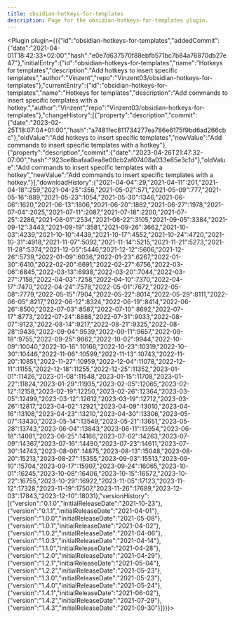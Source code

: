 ---
title: obsidian-hotkeys-for-templates
description: Page for the obsidian-hotkeys-for-templates plugin.
---


<Plugin plugin={({"id":"obsidian-hotkeys-for-templates","addedCommit":{"date":"2021-04-01T18:42:33+02:00","hash":"e0e7d637570f88ebfb571bc7b84a76870db27e47"},"initialEntry":{"id":"obsidian-hotkeys-for-templates","name":"Hotkeys for templates","description":"Add hotkeys to insert specific templates","author":"Vinzent","repo":"Vinzent03/obsidian-hotkeys-for-templates"},"currentEntry":{"id":"obsidian-hotkeys-for-templates","name":"Hotkeys for templates","description":"Add commands to insert specific templates with a hotkey.","author":"Vinzent","repo":"Vinzent03/obsidian-hotkeys-for-templates"},"changeHistory":[{"property":"description","commit":{"date":"2023-02-25T18:07:04+01:00","hash":"a7481fec811734277ea786e6175f9bd6ad266cbc"},"oldValue":"Add hotkeys to insert specific templates","newValue":"Add commands to insert specific templates with a hotkey"},{"property":"description","commit":{"date":"2023-04-26T21:47:32-07:00","hash":"923ce8bafaa0ea8e00cb2af07408a033e85e3c1d"},"oldValue":"Add commands to insert specific templates with a hotkey","newValue":"Add commands to insert specific templates with a hotkey."}],"downloadHistory":{"2021-04-04":29,"2021-04-11":201,"2021-04-18":259,"2021-04-25":356,"2021-05-02":571,"2021-05-09":777,"2021-05-16":889,"2021-05-23":1054,"2021-05-30":1346,"2021-06-06":1620,"2021-06-13":1806,"2021-06-20":1882,"2021-06-27":1978,"2021-07-04":2025,"2021-07-11":2087,"2021-07-18":2200,"2021-07-25":2286,"2021-08-01":2534,"2021-08-22":3105,"2021-09-05":3384,"2021-09-12":3443,"2021-09-19":3581,"2021-09-26":3662,"2021-10-03":4239,"2021-10-10":4439,"2021-10-17":4552,"2021-10-24":4720,"2021-10-31":4918,"2021-11-07":5092,"2021-11-14":5215,"2021-11-21":5273,"2021-11-28":5374,"2021-12-05":5446,"2021-12-12":5606,"2021-12-26":5739,"2022-01-09":6036,"2022-01-23":6267,"2022-01-30":6410,"2022-02-20":6691,"2022-02-27":6756,"2022-03-06":6845,"2022-03-13":6938,"2022-03-20":7044,"2022-03-27":7158,"2022-04-03":7258,"2022-04-10":7370,"2022-04-17":7470,"2022-04-24":7578,"2022-05-01":7672,"2022-05-08":7779,"2022-05-15":7904,"2022-05-22":8014,"2022-05-29":8111,"2022-06-05":8217,"2022-06-12":8324,"2022-06-19":8414,"2022-06-26":8500,"2022-07-03":8587,"2022-07-10":8692,"2022-07-17":8773,"2022-07-24":8888,"2022-07-31":9033,"2022-08-07":9123,"2022-08-14":9217,"2022-08-21":9325,"2022-08-28":9436,"2022-09-04":9539,"2022-09-11":9657,"2022-09-18":9755,"2022-09-25":9862,"2022-10-02":9944,"2022-10-09":10040,"2022-10-16":10166,"2022-10-23":10319,"2022-10-30":10446,"2022-11-06":10599,"2022-11-13":10743,"2022-11-20":10851,"2022-11-27":10959,"2022-12-04":11078,"2022-12-11":11155,"2022-12-18":11255,"2022-12-25":11352,"2023-01-01":11426,"2023-01-08":11548,"2023-01-15":11708,"2023-01-22":11824,"2023-01-29":11935,"2023-02-05":12065,"2023-02-12":12158,"2023-02-19":12250,"2023-02-26":12364,"2023-03-05":12499,"2023-03-12":12612,"2023-03-19":12712,"2023-03-26":12817,"2023-04-02":12921,"2023-04-09":13010,"2023-04-16":13108,"2023-04-23":13210,"2023-04-30":13306,"2023-05-07":13430,"2023-05-14":13549,"2023-05-21":13651,"2023-05-28":13743,"2023-06-04":13843,"2023-06-11":13954,"2023-06-18":14081,"2023-06-25":14166,"2023-07-02":14263,"2023-07-09":14367,"2023-07-16":14490,"2023-07-23":14611,"2023-07-30":14743,"2023-08-06":14875,"2023-08-13":15048,"2023-08-20":15213,"2023-08-27":15355,"2023-09-03":15513,"2023-09-10":15704,"2023-09-17":15907,"2023-09-24":16065,"2023-10-01":16245,"2023-10-08":16406,"2023-10-15":16572,"2023-10-22":16755,"2023-10-29":16922,"2023-11-05":17123,"2023-11-12":17328,"2023-11-19":17507,"2023-11-26":17689,"2023-12-03":17843,"2023-12-10":18031},"versionHistory":[{"version":"0.1.0","initialReleaseDate":"2021-10-23"},{"version":"0.1.1","initialReleaseDate":"2021-04-01"},{"version":"1.0.0","initialReleaseDate":"2021-05-08"},{"version":"1.0.1","initialReleaseDate":"2021-04-02"},{"version":"1.0.2","initialReleaseDate":"2021-04-06"},{"version":"1.0.3","initialReleaseDate":"2021-04-14"},{"version":"1.1.0","initialReleaseDate":"2021-04-28"},{"version":"1.2.0","initialReleaseDate":"2021-04-29"},{"version":"1.2.1","initialReleaseDate":"2021-05-04"},{"version":"1.2.2","initialReleaseDate":"2021-05-23"},{"version":"1.3.0","initialReleaseDate":"2021-05-23"},{"version":"1.4.0","initialReleaseDate":"2021-05-24"},{"version":"1.4.1","initialReleaseDate":"2021-06-02"},{"version":"1.4.2","initialReleaseDate":"2021-07-29"},{"version":"1.4.3","initialReleaseDate":"2021-09-30"}]})}></Plugin>